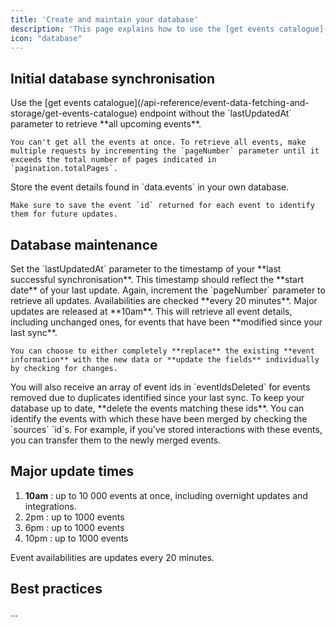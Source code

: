 ```yaml
---
title: 'Create and maintain your database'
description: 'This page explains how to use the [get events catalogue](/api-reference/event-data-fetching-and-storage/get-events-catalogue) endpoint to create and maintain your own event database.'
icon: "database"
---
```


## Initial database synchronisation

<Steps>
  <Step title="Fetch all upcoming events">
    Use the [get events catalogue](/api-reference/event-data-fetching-and-storage/get-events-catalogue) endpoint without the `lastUpdatedAt` parameter to retrieve **all upcoming events**.

    You can't get all the events at once. To retrieve all events, make multiple requests by incrementing the `pageNumber` parameter until it exceeds the total number of pages indicated in `pagination.totalPages`.
  </Step>
  <Step title="Store them">
    Store the event details found in `data.events` in your own database.

    Make sure to save the event `id` returned for each event to identify them for future updates.
  </Step>
</Steps>

## Database maintenance

<Steps>
  <Step title="Retrieve updates since your last sync">
    Set the `lastUpdatedAt` parameter to the timestamp of your **last successful synchronisation**.
    <Warning>This timestamp should reflect the **start date** of your last update.</Warning>
    Again, increment the `pageNumber` parameter to retrieve all updates.
    <Tip>Availabilities are checked **every 20 minutes**. Major updates are released at **10am**.</Tip>
  </Step>
  <Step title="Store changes">
    This will retrieve all event details, including unchanged ones, for events that have been **modified since your last sync**.

    You can choose to either completely **replace** the existing **event information** with the new data or **update the fields** individually by checking for changes.
  </Step>
  <Step title="Update deleted events">
    You will also receive an array of event ids in `eventIdsDeleted` for events removed due to duplicates identified since your last sync.
    To keep your database up to date, **delete the events matching these ids**.
    <Note>You can identify the events with which these have been merged by checking the `sources` `id`s.
    For example, if you've stored interactions with these events, you can transfer them to the newly merged events.</Note>
  </Step>
</Steps>

## Major update times
1. **10am** : up to 10 000 events at once, including overnight updates and integrations.
2. 2pm : up to 1000 events
3. 6pm : up to 1000 events
4. 10pm : up to 1000 events

<Note>Event availabilities are updates every 20 minutes.</Note>

## Best practices

...

